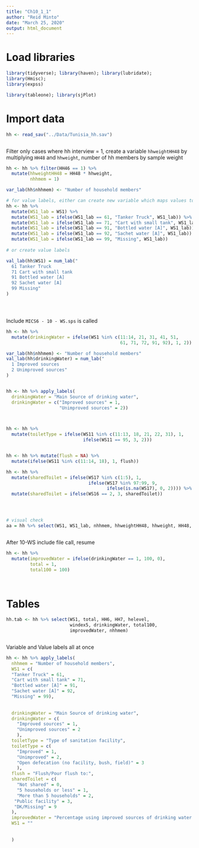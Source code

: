 ```yaml
---
title: "Ch10_1_1"
author: "Reid Minto"
date: "March 25, 2020"
output: html_document
---
```


# Load libraries

```r

library(tidyverse); library(haven); library(lubridate);
library(Hmisc);
library(expss)

library(tableone); library(sjPlot)

```
 
# Import data

```r

hh <- read_sav("../Data/Tunisia_hh.sav")



```

Filter only cases where hh interview = 1, create a variable `hhweightHH48` by multiplying 
`HH48` and `hhweight`, number of hh members by sample weight

```r

hh <- hh %>% filter(HH46 == 1) %>%
  mutate(hhweightHH48 = HH48 * hhweight,
         nhhmem = 1)

var_lab(hh$nhhmem) <- "Number of household members"

# for value labels, either can create new variable which maps values to text
hh <- hh %>%  
  mutate(WS1_lab = WS1) %>% 
  mutate(WS1_lab = ifelse(WS1_lab == 61, "Tanker Truck", WS1_lab)) %>% 
  mutate(WS1_lab = ifelse(WS1_lab == 71, "Cart with small tank", WS1_lab)) %>% 
  mutate(WS1_lab = ifelse(WS1_lab == 91, "Bottled water [A]", WS1_lab)) %>% 
  mutate(WS1_lab = ifelse(WS1_lab == 92, "Sachet water [A]", WS1_lab)) %>% 
  mutate(WS1_lab = ifelse(WS1_lab == 99, "Missing", WS1_lab)) 
        
# or create value labels

val_lab(hh$WS1) = num_lab("
  61 Tanker Truck 
  71 Cart with small tank 
  91 Bottled water [A] 
  92 Sachet water [A] 
  99 Missing"
)





```

Include `MICS6 - 10 - WS.sps` is called

```r



hh <- hh %>% 
  mutate(drinkingWater = ifelse(WS1 %in% c(11:14, 21, 31, 41, 51, 
                                           61, 71, 72, 91, 92), 1, 2))

var_lab(hh$nhhmem) <- "Number of household members"
val_lab(hh$drinkingWater) = num_lab("
  1 Improved sources
  2 Unimproved sources"
)


hh <- hh %>% apply_labels(
  drinkingWater = "Main Source of drinking water",
  drinkingWater = c("Improved sources" = 1,
                    "Unimproved sources" = 2))



hh <- hh %>%
  mutate(toiletType = ifelse(WS11 %in% c(11:13, 18, 21, 22, 31), 1,
                             ifelse(WS11 == 95, 3, 2)))


hh <- hh %>% mutate(flush = NA) %>% 
  mutate(ifelse(WS11 %in% c(11:14, 18), 1, flush))

hh <- hh %>% 
  mutate(sharedToilet = ifelse(WS17 %in% c(1:5), 1, 
                               ifelse(WS17 %in% 97:99, 9,
                                      ifelse(is.na(WS17), 0, 2)))) %>%
  mutate(sharedToilet = ifelse(WS16 == 2, 3, sharedToilet))




# visual check
aa = hh %>% select(WS1, WS1_lab, nhhmem, hhweightHH48, hhweight, HH48, stratum, PSU, drinkingWater, WS11)

```



```r




```


After 10-WS include file call, resume

```r

hh <- hh %>% 
  mutate(improvedWater = ifelse(drinkingWater == 1, 100, 0),
         total = 1,
         total100 = 100)




```

# Tables

```r

hh.tab <- hh %>% select(WS1, total, HH6, HH7, helevel,
                        windex5, drinkingWater, total100,
                        improvedWater, nhhmem)



```


Variable and Value labels all at once

```r

hh <- hh %>% apply_labels(
  nhhmem = "Number of household members",
  WS1 = c(
  "Tanker Truck" = 61, 
  "Cart with small tank" = 71, 
  "Bottled water [A]" = 91,  
  "Sachet water [A]" = 92, 
  "Missing" = 99),
  
  
  drinkingWater = "Main Source of drinking water",
  drinkingWater = c(
    "Improved sources" = 1,
    "Unimproved sources" = 2
    ),
  toiletType = "Type of sanitation facility",
  toiletType = c(
    "Improved" = 1,
    "Unimproved" = 2,
    "Open defecation (no facility, bush, field)" = 3
    ),
  flush = "Flush/Pour flush to:",
  sharedToilet = c(
    "Not shared" = 0,
    "5 households or less" = 1,
    "More than 5 households" = 2,
   "Public facility" = 3,
   "DK/Missing" = 9
  ),
  improvedWater = "Percentage using improved sources of drinking water [1]",
  WS1 = ""
  
  
  )


```


